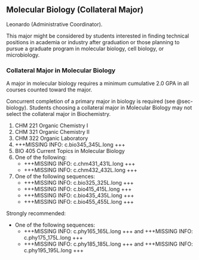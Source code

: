 ## Molecular Biology (Collateral Major) {#sec-molecular-biology}
Leonardo (Administrative Coordinator).

This major might be considered by students interested in finding technical positions in academia or industry after graduation or those planning to pursue a graduate program in molecular biology, cell biology, or microbiology. 

### Collateral Major in Molecular Biology
A major in molecular biology requires a minimum cumulative 2.0 GPA in all courses counted toward the major.

Concurrent completion of a primary major in biology is required (see @sec-biology). Students choosing a collateral major in Molecular Biology may not select the collateral major in Biochemistry. 

1. CHM 221 Organic Chemistry I
2. CHM 321 Organic Chemistry II
3. CHM 322 Organic Laboratory
4. +++MISSING INFO: c.bio345_345L.long +++
5. BIO 405 Current Topics in Molecular Biology
6. One of the following:
	- +++MISSING INFO: c.chm431_431L.long +++
	- +++MISSING INFO: c.chm432_432L.long +++
7. One of the following sequences:
	- +++MISSING INFO: c.bio325_325L.long +++
	- +++MISSING INFO: c.bio415_415L.long +++
	- +++MISSING INFO: c.bio435_435L.long +++
	- +++MISSING INFO: c.bio455_455L.long +++

Strongly recommended:
	
- One of the following sequences:
	- +++MISSING INFO: c.phy165_165L.long +++ and +++MISSING INFO: c.phy175_175L.long +++
	- +++MISSING INFO: c.phy185_185L.long +++ and +++MISSING INFO: c.phy195_195L.long +++
